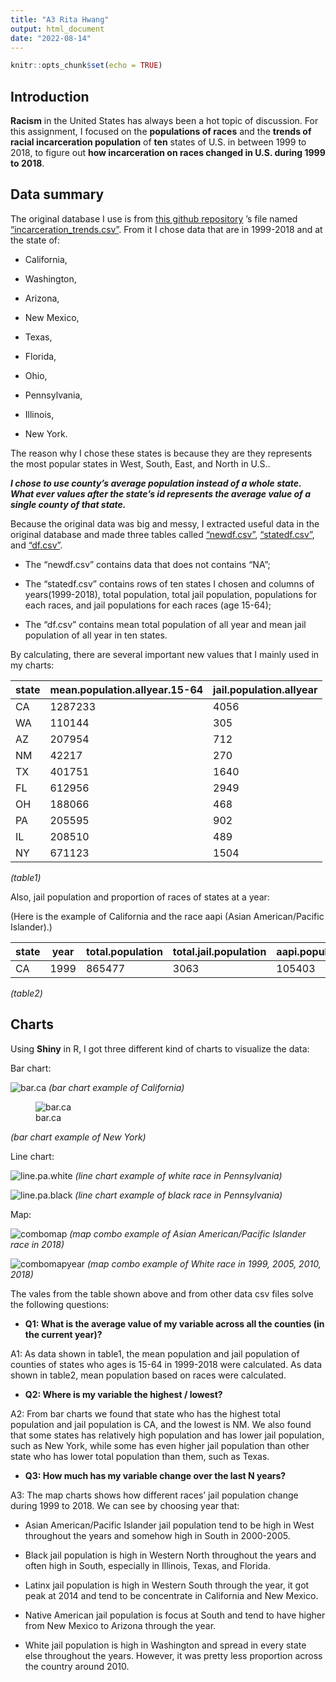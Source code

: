 ```yaml
---
title: "A3 Rita Hwang"
output: html_document
date: "2022-08-14"
---
```


```r
knitr::opts_chunk$set(echo = TRUE)
```

## Introduction

**Racism** in the United States has always been a hot topic of discussion. For this assignment, I focused on the **populations of races** and the **trends of racial incarceration population** of **ten** states of U.S. in between 1999 to 2018, to figure out **how incarceration on races changed in U.S. during 1999 to 2018**.

## Data summary

The original database I use is from [this github repository](https://github.com/vera-institute/incarceration-trends) 's file named ["incarceration_trends.csv"](csvfiles/incarceration_trends.csv). From it I chose data that are in 1999-2018 and at the state of:

 - California, 
 
 - Washington, 

 - Arizona, 
 
 - New Mexico, 
 
 - Texas, 
 
 - Florida, 
 
 - Ohio, 
 
 - Pennsylvania, 
 
 - Illinois,
 
 - New York. 
 
The reason why I chose these states is because they are they represents the most popular states in West, South, East, and North in U.S.. 

***I chose to use county's average population instead of a whole state. What ever values after the state's id represents the average value of a single county of that state.***

Because the original data was big and messy, I extracted useful data in the original database and made three tables called ["newdf.csv"](csvfiles/newdf.csv), ["statedf.csv"](csvfiles/statedf.csv), and ["df.csv"](csvfiles/df.csv). 

- The "newdf.csv" contains data that does not contains "NA"; 

- The "statedf.csv" contains rows of ten states I chosen and columns of years(1999-2018), total population, total jail population, populations for each races, and jail populations for each races (age 15-64); 

- The "df.csv" contains mean total population of all year and mean jail population of all year in ten states. 

By calculating, there are several important new values that I mainly used in my charts:

state | mean.population.allyear.15-64 | jail.population.allyear
------------- | ------------- | -------------
CA  | 1287233 | 4056
WA  | 110144 | 	305
AZ  | 207954 | 	712
NM  | 42217 | 	270
TX  | 401751 | 	1640
FL  | 612956 | 	2949
OH  | 188066 | 	468
PA  | 205595 | 	902
IL  | 208510 | 	489
NY  | 671123 | 	1504

*(table1)*

Also, jail population and proportion of races of states at a year:

(Here is the example of California and the race aapi (Asian American/Pacific Islander).)

state | year | total.population | total.jail.population | aapi.population | aapi.jail.population | aapi.jail.proportion
------------- | ------------- | ------------- | ------------- | ------------- | ------------- | ------------- |
CA | 1999 | 865477 | 3063 | 105403 | 110 | 0.035912504

*(table2)*

## Charts

Using **Shiny** in R, I got three different kind of charts to visualize the data: 

Bar chart:

![bar.ca](charts/bar.ca.jpg)
*(bar chart example of California)*

![bar.ca](charts/bar.ny.jpg)

*(bar chart example of New York)*

Line chart:

![line.pa.white](charts/line.pa.white.jpg)
*(line chart example of white race in Pennsylvania)*

![line.pa.black](charts/line.pa.black.jpg)
*(line chart example of black race in Pennsylvania)*

Map:

![combomap](charts/combomap.jpg)
*(map combo example of Asian American/Pacific Islander race in 2018)*

![combomapyear](charts/combomapyear.jpg)
*(map combo example of White race in 1999, 2005, 2010, 2018)*

The vales from the table shown above and from other data csv files solve the following questions: 

- **Q1: What is the average value of my variable across all the counties (in the current year)?**

A1: As data shown in table1, the mean population and jail population of counties of states who ages is 15-64 in 1999-2018 were calculated. As data shown in table2, mean population based on races were calculated.

- **Q2: Where is my variable the highest / lowest?**

A2: From bar charts we found that state who has the highest total population and jail population is CA, and the lowest is NM. We also found that some states has relatively high population and has lower jail population, such as New York, while some has even higher jail population than other state who has lower total population than them, such as Texas. 

- **Q3: How much has my variable change over the last N years?**

A3: The map charts shows how different races' jail population change during 1999 to 2018. We can see by choosing year that:

- Asian American/Pacific Islander jail population tend to be high in West throughout the years and somehow high in South in 2000-2005.

- Black jail population is high in Western North throughout the years and often high in South, especially in Illinois, Texas, and Florida. 

- Latinx jail population is high in Western South through the year, it got peak at 2014 and tend to be concentrate in California and New Mexico. 

- Native American jail population is focus at South and tend to have higher from New Mexico to Arizona through the year. 

- White jail population is high in Washington and spread in every state else throughout the years. However, it was pretty less proportion across the country around 2010. 
